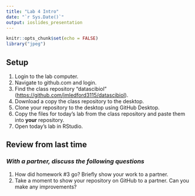 ```yaml
---
title: "Lab 4 Intro"
date: "`r Sys.Date()`"
output: ioslides_presentation
---
```


```r
knitr::opts_chunk$set(echo = FALSE)
library("jpeg")
```

## Setup

1.  Login to the lab computer.\
2.  Navigate to github.com and login.\
3.  Find the class repository "datascibiol" (<https://github.com/jmledford3115/datascibiol>).\
4.  Download a copy the class repository to the desktop.\
5.  Clone your repository to the desktop using GitHub Desktop.\
6.  Copy the files for today's lab from the class repository and paste them into **your** repository.\
7.  Open today's lab in RStudio.

## Review from last time

### *With a partner, discuss the following questions*

1.  How did homework #3 go? Briefly show your work to a partner.\
2.  Take a moment to show your repository on GitHub to a partner. Can you make any improvements?
